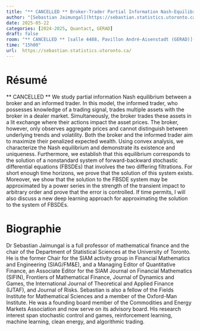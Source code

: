 ```yaml
---
title: "** CANCELLED ** Broker-Trader Partial Information Nash-Equilibria"
author: "[Sebastian Jaimungal](https://sebastian.statistics.utoronto.ca/)"
date: 2025-05-22
categories: [2024-2025, Quantact, GERAD]
draft: false
room: "** CANCELLED ** [salle 4488, Pavillon André-Aisenstadt (GERAD)](https://www.gerad.ca/fr/contact)"
time: "15h00"
url:  https://sebastian.statistics.utoronto.ca/
---
```


# Résumé

** CANCELLED ** We study partial information Nash equilibrium between a broker and an informed trader. In this model, the informed trader, who possesses knowledge of a trading signal, trades multiple assets with the broker in a dealer market. Simultaneously, the broker trades these assets in a lit exchange where their actions impact the asset prices. The broker, however, only observes aggregate prices and cannot distinguish between underlying trends and volatility. Both the broker and the informed trader aim to maximize their penalized expected wealth. Using convex analysis, we characterize the Nash equilibrium and demonstrate its existence and uniqueness. Furthermore, we establish that this equilibrium corresponds to the solution of a nonstandard system of forward-backward stochastic differential equations (FBSDEs) that involves the two differing filtrations. For short enough time horizons, we prove that the solution of this system exists. Moreover, we show that the solution to the FBSDE system may be approximated by a power series in the strength of the transient impact to arbitrary order and prove that the error is controlled. If time permits, I will also discuss a new deep learning approach for approximating the solution to the system of FBSDEs.

# Biographie

Dr Sebastian Jaimungal is a full professor of mathematical finance and the chair of the Department of Statistical Sciences at the University of Toronto. He is the former Chair for the SIAM activity group in Financial Mathematics and Engineering (SIAG/FM&E), and a Managing Editor of Quantitative Finance, an Associate Editor for the SIAM Journal on Financial Mathematics (SIFIN), Frontiers of Mathematical Finance, Journal of Dynamics and Games, the International Journal of Theoretical and Applied Finance (IJTAF),   and Journal of Risks. Sebastian is also a fellow of the Fields Institute for Mathematical Sciences and a member of the Oxford-Man Institute. He was a founding board member of the Commodities and Energy Markets Association and now serve on its advisory board. His research interest span stochastic control and games, reinforcement learning, machine learning, clean energy, and algorithmic trading.
